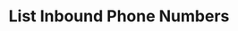 ---
title: List Inbound Phone Numbers
openapi: get /test_framework/v1/phone-numbers/inbound/
slug: list-inbound-phone-numbers
---